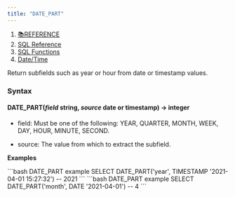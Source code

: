 ```yaml
---
title: "DATE_PART"
---
```


1. [📚REFERENCE](/reference)
2. [SQL Reference](/reference/sql-reference)
3. [SQL Functions](/reference/sql-reference/all-functions)
4. [Date/Time](/reference/sql-reference/all-functions/date-time)

Return subfields such as year or hour from date or timestamp values.

### Syntax

#### DATE\_PART(*field* string, *source* date or timestamp) → integer

* field: Must be one of the following: YEAR, QUARTER, MONTH, WEEK, DAY, HOUR, MINUTE, SECOND.

* source: The value from which to extract the subfield.

**Examples**

<CodeGroup>
  ```bash DATE_PART example
  SELECT DATE_PART('year', TIMESTAMP '2021-04-01 15:27:32')
  -- 2021
  ```
</CodeGroup>

<CodeGroup>
  ```bash DATE_PART example
  SELECT DATE_PART('month', DATE '2021-04-01')
  -- 4
  ```
</CodeGroup>
